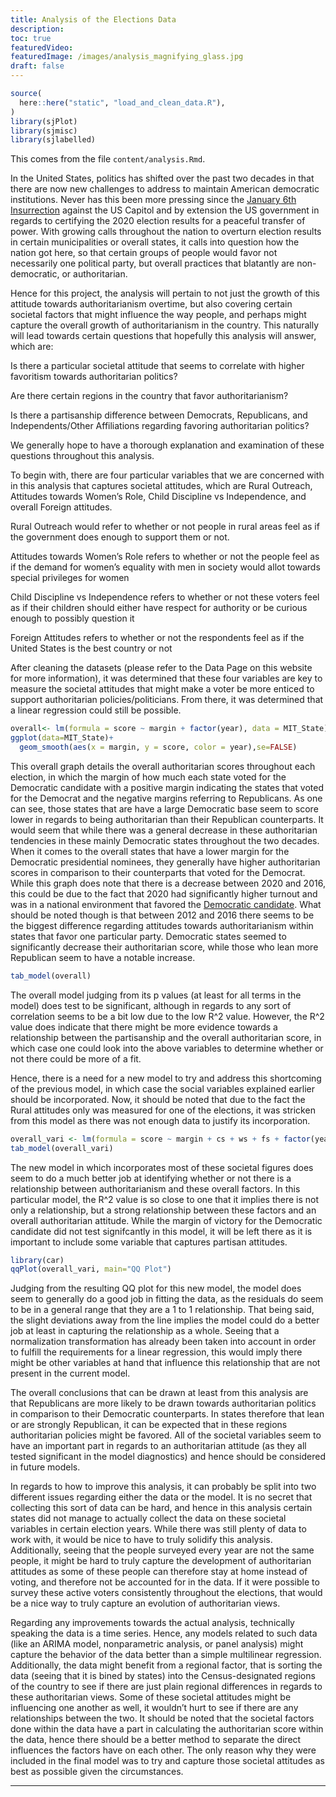 ```yaml
---
title: Analysis of the Elections Data
description:
toc: true
featuredVideo:
featuredImage: /images/analysis_magnifying_glass.jpg
draft: false
---
```

```r
source(
  here::here("static", "load_and_clean_data.R"),
)
library(sjPlot)
library(sjmisc)
library(sjlabelled)
```


This comes from the file `content/analysis.Rmd`.

In the United States, politics has shifted over the past two decades in that there are now new challenges to address to maintain American democratic institutions. Never has this been more pressing since the [January 6th Insurrection](https://www.washingtonpost.com/politics/interactive/2021/jan-6-insurrection-capitol/) against the US Capitol and by extension the US government in regards to certifying the 2020 election results for a peaceful transfer of power. With growing calls throughout the nation to overturn election results in certain municipalities or overall states, it calls into question how the nation got here, so that certain groups of people would favor not necessarily one political party, but overall practices that blatantly are non-democratic, or authoritarian. 

Hence for this project, the analysis will pertain to not just the growth of this attitude towards authoritarianism overtime, but also covering certain societal factors that might influence the way people, and perhaps might capture the overall growth of authoritarianism in the country. This naturally will lead towards certain questions that hopefully this analysis will answer, which are:

Is there a particular societal attitude that seems to correlate with higher favoritism towards authoritarian politics?

Are there certain regions in the country that favor authoritarianism?

Is there a partisanship difference between Democrats, Republicans, and Independents/Other Affiliations regarding favoring authoritarian politics?

We generally hope to have a thorough explanation and examination of these questions throughout this analysis.

To begin with, there are four particular variables that we are concerned with in this analysis that captures societal attitudes, which are Rural Outreach, Attitudes towards Women’s Role, Child Discipline vs Independence, and overall Foreign attitudes.

Rural Outreach would refer to whether or not people in rural areas feel as if the government does enough to support them or not.
  
Attitudes towards Women’s Role refers to whether or not the people feel as if the demand for women’s equality with men in society would allot towards special privileges for women
  
Child Discipline vs Independence refers to whether or not these voters feel as if their children should either have respect for authority or be curious enough to possibly question it
  
Foreign Attitudes refers to whether or not the respondents feel as if the United States is the best country or not

After cleaning the datasets (please refer to the Data Page on this website for more information), it was determined that these four variables are key to measure the societal attitudes that might make a voter be more enticed to support authoritarian policies/politicians. From there, it was determined that a linear regression could still be possible. 

```r

overall<- lm(formula = score ~ margin + factor(year), data = MIT_State)
ggplot(data=MIT_State)+
  geom_smooth(aes(x = margin, y = score, color = year),se=FALSE)

```

This overall graph details the overall authoritarian scores throughout each election, in which the margin of how much each state voted for the Democratic candidate with a positive margin indicating the states that voted for the Democrat and the negative margins referring to Republicans. As one can see, those states that are have a large Democratic base seem to score lower in regards to being authoritarian than their Republican counterparts. It would seem that while there was a general decrease in these authoritarian tendencies in these mainly Democratic states throughout the two decades. When it comes to the overall states that have a lower margin for the Democratic presidential nominees, they generally have higher authoritarian scores in comparison to their counterparts that voted for the Democrat. While this graph does note that there is a decrease between 2020 and 2016, this could be due to the fact that 2020 had significantly higher turnout and was in a national environment that favored the [Democratic candidate](https://www.brookings.edu/blog/fixgov/2020/11/16/a-rising-blue-tide-lifts-the-nation/). What should be noted though is that between 2012 and 2016 there seems to be the biggest difference regarding attitudes towards authoritarianism within states that favor one particular party. Democratic states seemed to significantly decrease their authoritarian score, while those who lean more Republican seem to have a notable increase. 

```r
tab_model(overall)
```

The overall model judging from its p values (at least for all terms in the model) does test to be significant, although in regards to any sort of correlation seems to be a bit low due to the low R^2 value. However, the R^2 value does indicate that there might be more evidence towards a relationship between the partisanship and the overall authoritarian score, in which case one could look into the above variables to determine whether or not there could be more of a fit.

Hence, there is a need for a new model to try and address this shortcoming of the previous model, in which case the social variables explained earlier should be incorporated. Now, it should be noted that due to the fact the Rural attitudes only was measured for one of the elections, it was stricken from this model as there was not enough data to justify its incorporation.

```r
overall_vari <- lm(formula = score ~ margin + cs + ws + fs + factor(year), data = MIT_State)
tab_model(overall_vari)

```

The new model in which incorporates most of these societal figures does seem to do a much better job at identifying whether or not there is a relationship between authoritarianism and these overall factors. In this particular model, the R^2 value is so close to one that it implies there is not only a relationship, but a strong relationship between these factors and an overall authoritarian attitude. While the margin of victory for the Democratic candidate did not test signifcantly in this model, it will be left there as it is important to include some variable that captures partisan attitudes.

```r
library(car)
qqPlot(overall_vari, main="QQ Plot")
```

Judging from the resulting QQ plot for this new model, the model does seem to generally do a good job in fitting the data, as the residuals do seem to be in a general range that they are a 1 to 1 relationship. That being said, the slight deviations away from the line implies the model could do a better job at least in capturing the relationship as a whole. Seeing that a normalization transformation has already been taken into account in order to fulfill the requirements for a linear regression, this would imply there might be other variables at hand that influence this relationship that are not present in the current model.

The overall conclusions that can be drawn at least from this analysis are that Republicans are more likely to be drawn towards authoritarian politics in comparison to their Democratic counterparts. In states therefore that lean or are strongly Republican, it can be expected that in these regions authoritarian policies might be favored. All of the societal variables seem to have an important part in regards to an authoritarian attitude (as they all tested significant in the model diagnostics) and hence should be considered in future models. 

In regards to how to improve this analysis, it can probably be split into two different issues regarding either the data or the model. It is no secret that collecting this sort of data can be hard, and hence in this analysis certain states did not manage to actually collect the data on these societal variables in certain election years. While there was still plenty of data to work with, it would be nice to have to truly solidify this analysis. Additionally, seeing that the people surveyed every year are not the same people, it might be hard to truly capture the development of authoritarian attitudes as some of these people can therefore stay at home instead of voting, and therefore not be accounted for in the data. If it were possible to survey these active voters consistently throughout the elections, that would be a nice way to truly capture an evolution of authoritarian views. 

Regarding any improvements towards the actual analysis, technically speaking the data is a time series. Hence, any models related to such data (like an ARIMA model, nonparametric analysis, or panel analysis) might capture the behavior of the data better than a simple multilinear regression. Additionally, the data might benefit from a regional factor, that is sorting the data (seeing that it is bined by states) into the Census-designated regions of the country to see if there are just plain regional differences in regards to these authoritarian views. Some of these societal attitudes might be influencing one another as well, it wouldn't hurt to see if there are any relationships between the two. It should be noted that the societal factors done within the data have a part in calculating the authoritarian score within the data, hence there should be a better method to separate the direct influences the factors have on each other. The only reason why they were included in the final model was to try and capture those societal attitudes as best as possible given the circumstances.

---